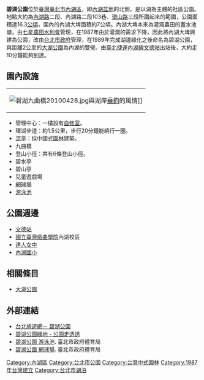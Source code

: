 {{Coord|25|04|57.5|N|121|35|00.2|E|display=title}}
{{Infobox park
| name             = 碧湖公園
| alt_name         = 
| native_name      = Bihu Park
| native_name_lang = zh
| image            = 2016年碧湖公園.jpg
| image_size       = 250px
| image_alt        = 
| image_caption    = 
| map              = <!-- or | map_image = -->  
| map_alt          = 
| map_width        = 
| map_caption      = 
| relief           = 
| label            = 
| label_position   = 
| mark             = 
| mark_width       =
| type             = [[公園|公園]]
| motto            = 
| location         = [[臺北市|臺北市]][[內湖區|內湖區]]內湖路二段175號
| nearest_city     = 
| nearest_town     = 
| grid_ref_UK      = 
| grid_ref_Ireland = 
| coordinates      = 
| coords_ref       = 
| area             = 13.1公頃
| elevation        = 
| authorized       =
| created          = 
| established      =
| designated       =
| opened           = 1987年
| opening          =
| closed           =
| founder          = 
| designer         = 
| etymology        =  
| owner            =花卉試驗中心
| administrator    =
| manager          =
| operator         = 
| visitation_num   = 
| visitation_year  = 
| visitation_ref   = 
| open             = 全天
| status           = 全年開放
| awards           = 
| camp_sites       = 
| hiking_trails    = 
| paths            = 
| terrain          =
| habitat          = 
| water            =
| plants           = 
| vegetation       = 
| species          = 
| collections      = 
| designation      = 
| disturbance      = 
| budget           = 
| parking          = 象朝企業有限公司
| publictransit    = {{內湖線}}[[:文德站_(台灣)|文德站]]
| transport        =
| free_label       = 
| free_data        = 
| other_info       = 
| facilities       = 
| website          = https://www.travel.taipei/zh-tw/attraction/details/199
| embedded         = 
| child            = 
}}
'''碧湖公園'''位於[[臺灣|臺灣]][[臺北市|臺北市]][[內湖區|內湖區]]，即[[內湖盆地|內湖盆地]]的北側，是以湖為主體的社區公園。地點大約為[[內湖路|內湖路]]二段、內湖路二段103巷、[[環山路|環山路]]三段所圍起來的範圍，公園面積達16.3[[公頃|公頃]]，園內的內湖大埤面積約7公頃。內湖大埤本來為灌溉農田的蓄水池塘，由[[七星農田水利會|七星農田水利會]]管理，在1987年由於灌溉的需求下降，因此將內湖大埤興建為公園，改由[[台北市政府|台北市政府]]管理，在1989年完成湖邊綠化之後命名為碧湖公園，與距離2公里的[[大湖公園|大湖公園]]為內湖的雙璧。由[[臺北捷運|臺北捷運]][[內湖線|內湖線]][[:文德站_(台灣)|文德站]]出站後，大約走10分鐘能夠到達。

== 園內設施 ==
{|
|[[File:碧湖九曲橋20100426.jpg|thumb]]與湖岸[[垂釣|垂釣]]的風情]]
|}
* 管理中心：一樓設有[[自修室|自修室]]。
* 環湖步道：約1.5公里，步行20分鐘能繞行一圈。
* [[涼亭|涼亭]]：採中國式[[園林|園林]]建築。
* 九曲橋
* 登山小徑：共有6條登山小徑。
* 碧水亭
* 碧山亭
* 兒童遊戲場
* [[網球場|網球場]]
* [[游泳池|游泳池]]

== 公園週邊 ==
*[[文德站_(台灣)|文德站]]
*[[國立臺灣戲曲學院|國立臺灣戲曲學院]]內湖校區
*[[達人女中|達人女中]]
*[[內湖國小|內湖國小]]

== 相關條目 ==
*[[大湖公園|大湖公園]]

== 外部連結 ==
{{Commonscat|Bihu Park}}
* [https://www.travel.taipei/zh-tw/attraction/details/199 台北旅遊網－ 碧湖公園] {{Wayback|url=https://www.travel.taipei/zh-tw/attraction/details/199 |date=20220110094944 }}
* [https://parks.taipei/parks/m2/pkl_parks_m2C.php?sid=488 碧湖公園綠地 - 公園走透透] {{Wayback|url=https://parks.taipei/parks/m2/pkl_parks_m2C.php?sid=488 |date=20190816023333 }}
* [https://sports.tms.gov.tw/venues/?K=824 碧湖公園  游泳池]. 臺北市政府體育局
* [https://sports.tms.gov.tw/venues/?K=604 碧湖公園  網球場]. 臺北市政府體育局

{{台灣湖泊}}
[[Category:內湖區|Category:內湖區]]
[[Category:台北市公園|Category:台北市公園]]
[[Category:台灣中式園林|Category:台灣中式園林]]
[[Category:1987年台灣建立|Category:1987年台灣建立]]

[[Category:台北市湖泊|Category:台北市湖泊]]